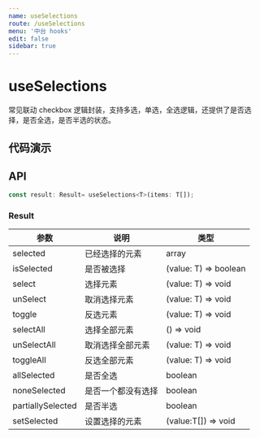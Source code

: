 ```yaml
---
name: useSelections
route: /useSelections
menu: '中台 hooks'
edit: false
sidebar: true
---
```



# useSelections

常见联动 checkbox 逻辑封装，支持多选，单选，全选逻辑，还提供了是否选择，是否全选，是否半选的状态。

## 代码演示

<JackBox jsCode={Demo1CodeJsx} tsCode={Demo1CodeTsx} demoName='基础用法' description='常见的 checkbox 联动'>
  <Demo1 />
</JackBox>

## API

```javascript
const result: Result= useSelections<T>(items: T[]);
```

### Result

| 参数              | 说明               | 类型                  |
|-------------------|--------------------|-----------------------|
| selected          | 已经选择的元素     | array                 |
| isSelected        | 是否被选择         | (value: T) => boolean |
| select            | 选择元素           | (value: T) => void    |
| unSelect          | 取消选择元素       | (value: T) => void    |
| toggle            | 反选元素           | (value: T) => void    |
| selectAll         | 选择全部元素       | () => void            |
| unSelectAll       | 取消选择全部元素   | (value: T) => void    |
| toggleAll         | 反选全部元素       | (value: T) => void    |
| allSelected       | 是否全选           | boolean               |
| noneSelected      | 是否一个都没有选择 | boolean               |
| partiallySelected | 是否半选           | boolean               |
| setSelected       | 设置选择的元素     | (value:T[]) => void   |